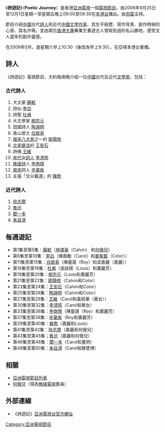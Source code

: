 《'''詩遊記'''》（'''Poetic Journey'''）是香港[[亞洲電視|亞洲電視]]一個[[電視節目|電視節目]]，由2006年9月25日至12月1日星期一至星期五晚上09:00至09:30在[[本港台|本港台]]播出。由[[倪震_(香港)|倪震]]主持。

節目介紹[[中國|中國]]古代[[詩人|詩人]]和近代[[中國文學|中國文學]][[作家|作家]]、其生平經歷、寫作背景、創作時候的心景、其名作等。並由兩位[[香港|香港]][[大學|大專]]畢業生重遊古人曾經到過的名山勝地，感受文人當年的創作靈感。

在2008年5月，逢星期六早上10:30（後改為早上9:30），在亞視本港台重播。

==詩人==
《詩遊記》電視節目，大約每兩晚介紹一位[[中國|中國]]古代及近代[[文學家|文學家]]，包括：

===古代詩人===
#大文豪 [[蘇軾|蘇軾]]
#詩仙 [[李白|李白]]
#詩聖 [[杜甫|杜甫]]
#大文學家 [[柳宗元|柳宗元]]
#田園詩人 [[陶淵明|陶淵明]]
#香山居士 [[白居易|白居易]]
#[[唐宋八大家|唐宋八大家]]之一的 [[歐陽修|歐陽修]]
#[[北宋|北宋]][[王安石變法|變法]]的 [[王安石|王安石]]
#詩佛 [[王維|王維]]
#[[宋代|宋代]]女[[詞人|詞人]] [[李清照|李清照]]
#[[晚唐|晚唐]][[詩|詩]]人 [[李商隱|李商隱]]
#[[南宋|南宋]]詞人 [[辛棄疾|辛棄疾]]
#主張「文以載道」的 [[韓愈|韓愈]]

===近代詩人===
#[[徐志摩|徐志摩]]
#[[魯迅|魯迅]]
#[[聞一多|聞一多]]
#[[朱自清|朱自清]]

==每週遊記==
*第1集至第5集：[[蘇軾|蘇軾]]（[[林偉豪|林偉豪]]（Calvin） 和[[何傲兒|何傲兒]]）
*第6集至第10集：[[李白|李白]]（陳嘉勵（Carol）和[[姜紫藍|姜紫藍]]（Color））
*第11集至第15集：[[白居易|白居易]]（陳靈晟（Roy）和梁嘉麗（嘉麗））
*第16集至第18集：[[杜甫|杜甫]]（吳啟揚（Louis）和蕭麗芳）
*第19集至第20集：[[柳宗元|柳宗元]]（Louis和蕭麗芳）
*第21集至第22集：[[歐陽修|歐陽修]]（Calvin和Color）
*第23集至第24集：[[王安石|王安石]]（Calvin和Color）
*第25集至第26集：[[陶淵明|陶淵明]]（Calvin和Color）
*第27集至第29集：[[王維|王維]]（Carol和黃鈺華（華女））
*第30集至第32集：[[李清照|李清照]]（Carol和華女）
*第33集至第36集：[[李商隱|李商隱]]（陳靈晟（Roy）和蕭麗芳）
*第37集至第38集：[[辛棄疾|辛棄疾]]（Roy和蕭麗芳）
*第39集至第40集：[[韓愈|韓愈]]（嘉麗和Louis）
*第41集至第42集：[[徐志摩|徐志摩]]（嘉麗和何傲兒）
*第43集至第45集；[[魯迅|魯迅]]（嘉麗和何傲兒）
*第46集至第48集：[[聞一多|聞一多]]（Carol和董玥）
*第49集至第50集：[[朱自清|朱自清]]（Carol和靜慧博）

== 相關 ==
*[[亞洲電視節目列表|亞洲電視節目列表]]
*[[何傲兒|何傲兒]]（現為[[電視廣播有限公司|無綫電視]]藝員）

== 外部連線 ==
*《詩遊記》[https://web.archive.org/web/20120207144354/http://www.hkatv.com/infoprogram/06/poetry/ 亞洲電視台官方網址]

[[Category:亞洲電視節目|Category:亞洲電視節目]]


{{HK-tv-stub}}
